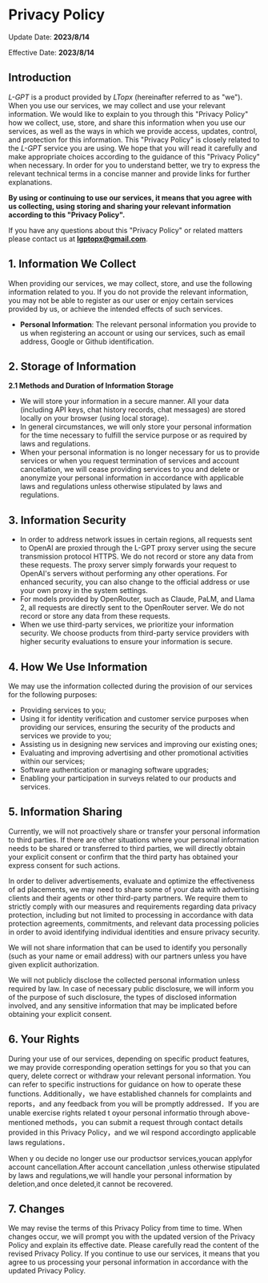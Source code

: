 # Privacy Policy

Update Date: **2023/8/14**

Effective Date: **2023/8/14**

## Introduction

_L-GPT_ is a product provided by _LTopx_ (hereinafter referred to as "we"). When you use our services, we may collect and use your relevant information. We would like to explain to you through this "Privacy Policy" how we collect, use, store, and share this information when you use our services, as well as the ways in which we provide access, updates, control, and protection for this information. This "Privacy Policy" is closely related to the _L-GPT_ service you are using. We hope that you will read it carefully and make appropriate choices according to the guidance of this "Privacy Policy" when necessary. In order for you to understand better, we try to express the relevant technical terms in a concise manner and provide links for further explanations.

**By using or continuing to use our services, it means that you agree with us collecting, using storing and sharing your relevant information according to this "Privacy Policy".**

If you have any questions about this "Privacy Policy" or related matters please contact us at **lgptopx@gmail.com**.

## 1. Information We Collect

When providing our services, we may collect, store, and use the following information related to you. If you do not provide the relevant information, you may not be able to register as our user or enjoy certain services provided by us, or achieve the intended effects of such services.

- **Personal Information**: The relevant personal information you provide to us when registering an account or using our services, such as email address, Google or Github identification.

## 2. Storage of Information

**2.1 Methods and Duration of Information Storage**

- We will store your information in a secure manner. All your data (including API keys, chat history records, chat messages) are stored locally on your browser (using local storage).
- In general circumstances, we will only store your personal information for the time necessary to fulfill the service purpose or as required by laws and regulations.
- When your personal information is no longer necessary for us to provide services or when you request termination of services and account cancellation, we will cease providing services to you and delete or anonymize your personal information in accordance with applicable laws and regulations unless otherwise stipulated by laws and regulations.

## 3. Information Security

- In order to address network issues in certain regions, all requests sent to OpenAI are proxied through the L-GPT proxy server using the secure transmission protocol HTTPS. We do not record or store any data from these requests. The proxy server simply forwards your request to OpenAI's servers without performing any other operations. For enhanced security, you can also change to the official address or use your own proxy in the system settings.
- For models provided by OpenRouter, such as Claude, PaLM, and Llama 2, all requests are directly sent to the OpenRouter server. We do not record or store any data from these requests.
- When we use third-party services, we prioritize your information security. We choose products from third-party service providers with higher security evaluations to ensure your information is secure.

## 4. How We Use Information

We may use the information collected during the provision of our services for the following purposes:

- Providing services to you;
- Using it for identity verification and customer service purposes when providing our services, ensuring the security of the products and services we provide to you;
- Assisting us in designing new services and improving our existing ones;
- Evaluating and improving advertising and other promotional activities within our services;
- Software authentication or managing software upgrades;
- Enabling your participation in surveys related to our products and services.

## 5. Information Sharing

Currently, we will not proactively share or transfer your personal information to third parties. If there are other situations where your personal information needs to be shared or transferred to third parties, we will directly obtain your explicit consent or confirm that the third party has obtained your express consent for such actions.

In order to deliver advertisements, evaluate and optimize the effectiveness of ad placements, we may need to share some of your data with advertising clients and their agents or other third-party partners. We require them to strictly comply with our measures and requirements regarding data privacy protection, including but not limited to processing in accordance with data protection agreements, commitments, and relevant data processing policies in order to avoid identifying individual identities and ensure privacy security.

We will not share information that can be used to identify you personally (such as your name or email address) with our partners unless you have given explicit authorization.

We will not publicly disclose the collected personal information unless required by law. In case of necessary public disclosure, we will inform you of the purpose of such disclosure, the types of disclosed information involved, and any sensitive information that may be implicated before obtaining your explicit consent.

## 6. Your Rights

During your use of our services, depending on specific product features, we may provide corresponding operation settings for you so that you can query, delete correct or withdraw your relevant personal information. You can refer to specific instructions for guidance on how to operate these functions. Additionally，we have established channels for complaints and reports，and any feedback from you will be promptly addressed．If you are unable exercise rights related t oyour personal informatio through above-mentioned methods，you can submit a request through contact details provided in this Privacy Policy，and we wil respond accordingto applicable laws regulations．

When y ou decide no longer use our productsor services,youcan applyfor account cancellation.After account cancellation ,unless otherwise stipulated by laws and regulations,we will handle your personal information by deletion,and once deleted,it cannot be recovered.

## 7. Changes

We may revise the terms of this Privacy Policy from time to time. When changes occur, we will prompt you with the updated version of the Privacy Policy and explain its effective date. Please carefully read the content of the revised Privacy Policy. If you continue to use our services, it means that you agree to us processing your personal information in accordance with the updated Privacy Policy.
